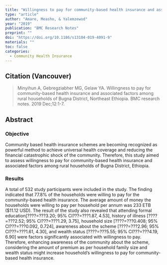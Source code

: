 ```yaml
---
title: "Willingness to pay for community-based health insurance and associated factors among rural households of Bugna District, Northeast Ethiopia."
type: "article"
author: "Amare, Measho, & Yalemzewod"
year: "2019"
publication: "BMC Research Notes"
preprint: ""
doi: "https://doi.org/10.1186/s13104-019-4091-9"
materials: ""
toc: false
categories:
  - Community Health Insurance
---
```


## Citation (Vancouver)

> Minyihun A, Gebregziabher MG, Gelaw YA. Willingness to pay for community-based health insurance and associated factors among rural households of Bugna District, Northeast Ethiopia. BMC research notes. 2019 Dec;12:1-7.

## Abstract

### Objective

Community based health insurance schemes are becoming recognized as powerful method to achieve universal health coverage and reducing the financial catastrophic shock of the community. Therefore, this study aimed to assess willingness to pay for community-based health insurance and associated factors among rural households of Bugna District, Ethiopia.

### Results

A total of 532 study participants were included in the study. The finding indicated that 77.8% of the households were willing to pay for the community-based health insurance. The average amount of money the households were willing to pay per household per annum was 233 ETB (\$11.12 USD). The result of the study also revealed that attending formal education\[????=???3.20; 95% CI???=???1.87, 4.53\], history of illness \[????=???2.52; 95% CI???=???1.29, 3.75\], household size \[????=???0.408; 95% CI???=???0.092, 0.724\], awareness about the scheme \[????=???2.96; 95% CI???=???1.61, 4.30\], and wealth status \[????=???5.55; 95% CI???=???4.19, 6.90\] were factors significantly associated with willingness to pay. Therefore, enhancing awareness of the community about the scheme, considering the amount of premium as per household family size and wealth status might increase household's willingness to pay for community-based health insurance.
